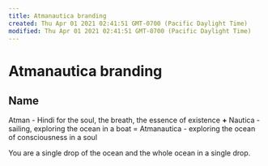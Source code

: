 ```yaml
---
title: Atmanautica branding
created: Thu Apr 01 2021 02:41:51 GMT-0700 (Pacific Daylight Time)
modified: Thu Apr 01 2021 02:41:51 GMT-0700 (Pacific Daylight Time)
---
```

# Atmanautica branding

## Name
Atman - Hindi for the soul, the breath, the essence of existence
**+**
Nautica - sailing, exploring the ocean in a boat
= Atmanautica - exploring the ocean of consciousness in a soul

You are a single drop of the ocean and the whole ocean in a single drop.